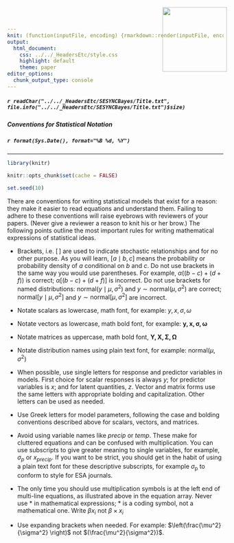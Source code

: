 ```yaml
---
knit: (function(inputFile, encoding) {rmarkdown::render(inputFile, encoding = encoding, output_dir = "../../content/presentation")})
output:
  html_document:
    css: ../../_HeadersEtc/style.css
    highlight: default
    theme: paper
editor_options: 
  chunk_output_type: console
---
```


<script src="../../_HeadersEtc/hideOutput.js"></script>

<img src="../../_HeadersEtc/SESYNCBayes/Logo.png" style="position:absolute;top:20px;right:220px;width:150px;height=150px" />

##### `r readChar("../../_HeadersEtc/SESYNCBayes/Title.txt", file.info("../../_HeadersEtc/SESYNCBayes/Title.txt")$size)`

##### Conventions for Statistical Notation

##### `r format(Sys.Date(), format="%B %d, %Y")`

---

```r

library(knitr)

knitr::opts_chunk$set(cache = FALSE)

set.seed(10)

```

There are conventions for writing statistical models that exist for a reason: they make it easier to read equations and understand them.  Failing to adhere to these conventions will raise eyebrows with reviewers of your papers.  (Never give a reviewer a reason to knit his or her brow.) The following points outline the most important rules for writing mathematical expressions of statistical ideas.

* Brackets, i.e. $[\,]$ are used to indicate stochastic relationships and for no other purpose. As you will learn, $[a \mid b,c]$ means the probability or probability density of $a$ conditional on $b$ and $c$.  Do not use brackets in the same way you would use parentheses. For example, $\alpha((b-c)+(d+f))$  is correct; $\alpha[(b-c)+(d+f)]$ is incorrect. Do not use brackets for named distributions:  $\text{normal}(y\mid\mu,\sigma^2)$ and $y \sim \text{normal}(\mu, \sigma^2)$ are correct; $\text{normal}[y\mid\mu,\sigma^2]$ and $y \sim \text{normal}[\mu, \sigma^2]$ are incorrect.

* Notate scalars as lowercase, math font, for example: $y,x,\sigma, \omega$

* Notate vectors as lowercase, math bold font, for example: $\mathbf{y,x,}\,\boldsymbol{\sigma, \omega}$

* Notate matrices as uppercase, math bold font,  $\mathbf{Y,X,}\,\boldsymbol{\Sigma,\Omega}$

* Notate distribution names using plain text font, for example: $\text{normal}(\mu, \sigma^2)$

* When possible, use single letters for response and predictor variables in models.  First choice for scalar responses is always $y$; for predictor variables is $x$; and for latent quantities, $z$. Vector and matrix forms use the same letters with appropriate bolding and capitalization. Other letters can be used as needed.

* Use Greek letters for model parameters, following the case and bolding conventions described above for scalars, vectors, and matrices.  

* Avoid using variable names like $precip$ or $temp$.  These make for cluttered equations and can be confused with multiplication. You can use subscripts to give greater meaning to single variables, for example, $\sigma_p$ or $x_{precip}$.  If you want to be strict, you should get in the habit of using a plain text font for these descriptive subscripts, for example $\sigma_{\text{p}}$ to conform to style for ESA journals. 

* The only time you should use multiplication symbols is at the left end of multi-line equations, as illustrated above in the equation array. 
Never use \* in mathematical expressions; \* is a coding symbol, not a mathematical one.  Write $\beta x_i$ not $\beta\times x_i$

* Use expanding brackets when needed.  For example: $\left(\frac{\mu^2}{\sigma^2} \right)$ not $(\frac{\mu^2}{\sigma^2})$.
